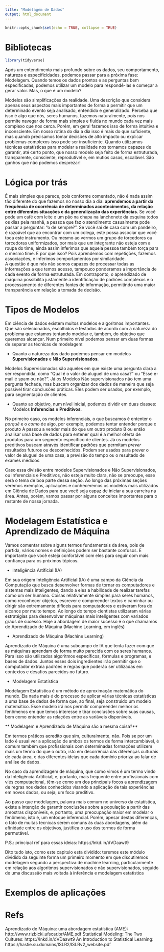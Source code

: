 ```yaml
---
title: "Modelagem de Dados"
output: html_document
---
```



```r
knitr::opts_chunk$set(echo = TRUE, collapse = TRUE)
```

# Bibliotecas

```r
library(tidyverse)
```

Após um entendimento mais profundo sobre os dados, seu comportamento, natureza e especificidades, podemos passar para a próxima fase: Modelagem. Quando temos os dados prontos e as perguntas bem especificadas, podemos utilizar um modelo para respondê-las e começar a gerar valor. Mas, o que é um modelo?

Modelos são simplificações da realidade. Uma descrição que considera apenas seus aspectos mais importantes de forma a permitir que um determinado evento seja analisado, entendido e generalizado. Perceba que isso é algo que nós, seres humanos, fazemos naturalmente, pois nos permite navegar de forma mais simples e fluída no mundo cada vez mais complexo que nos cerca. Porém, em geral fazemos isso de forma intuitiva e inconsciente. Em nosso rotina do dia a dia isso é mais do que suficiente, mas quando precisamos tomar decisões de alto impacto ou explicar problemas complexos isso pode ser insuficiente. Quando utilizamos técnicas estatísticas para modelar a realidade nos tornamos capazes de garantir, até certo ponto, que nosso modelo seja feito de forma estruturada, transparente, consciente, reprodutível e, em mutios casos, escalável. São ganhos que não podemos desprezar!


# Lógica por trás 

É mais simples que parece, pois conforme comentado, não é nada assim tão diferente do que fazemos no nosso dia a dia: **aprendemos a partir da frequência de ocorrência de determinados acontecimentos, da relação entre diferentes situações e da generalização das experiências**. Se você pede um café com leite e um pão na chapa na lanchonete da esquina todos os dias pela manhã, a pessoa que faz o atendimento casualmente pode passar a perguntar: “o de sempre?”. Se você sai de casa com um pandeiro, é razoável que ao encontrar com um colega, este possa associar que você toca este instrumento. Ou mesmo ao vermos um grupo de torcedores ou torcedoras uniformizados, por mais que um integrante não esteja com a roupa do time, ainda assim inferimos que aquela pessoa também torça para o mesmo time. E por que isso? Pois aprendemos com repetições, fazemos associações, e inferimos comportamentos por similaridade.   
A questão é que nós não somos capazes de processar todas as informações a que temos acesso, tampouco ponderamos a importância de cada evento de forma estruturada. Em contraponto, o aprendizado de máquina possibilita justamente a identificação de padrões complexos e o processamento de diferentes fontes de informação, permitindo uma maior transparência em relação a tomada de decisão. 

# Tipos de Modelos

Em ciência de dados existem muitos modelos e algoritmos importantes. Que são selecionados, escolhidos e testados de acordo com a natureza do problema que estamos tentando modelar e, também, do objetivo que queremos alcançar. Num primeiro nível podemos pensar em duas formas de separar as técnicas de modelagem:

- Quanto a natureza dos dado podemos pensar em modelos **Supervisionados** e **Não Supervisionados**.

Modelos Supervisionados são aqueles em que existe uma pergunta clara a ser respondida, como "Qual é o valor de aluguel de uma casa?" ou "Esse e-mail é spam ou não?". Já os Modelos Não supervisionados não tem uma pergunta fechada, mas buscam organizar dos dados de maneira que seja possível tirar conclusões práticas. Eles podem ser usados, por exemplo, para segmentação de clientes. 

- Quanto ao objetivo, num nível inicial, podemos dividir em duas classes: Modelos **Inferencias** e **Preditivos**. 

No primeiro caso, os modelos inferenciais, o que buscamos é ententer o *porquê* e o *como* de algo, por exemplo, podemos tentar entender porque o produto A passou a vender mais do que um outro produto B ou então analisar uma base de dados para entener qual é a melhor oferta de produtos para um segmento específico de clientes. Já os modelos preditivos buscam através identificar padrões que permitam *prever* resultados futuros ou desconhecidos. Podem ser usados para prever o valor de aluguel de uma casa, a previsão do tempo ou o resultado de exames médicos.

Caso essa divisão entre modelos Supervisionados e Não Supervisionados, ou Inferenciais e Preditivos, não esteja muito clara, não se preocupe, esse será o tema de boa parte dessa seção. Ao longo das próximas seções veremos exemplos, aplicações e conheceremos os modelos mais utilizados em Ciência de Dados para que você seja capaz de iniciar a sua carreira na área. Antes, porém, vamos passar por alguns conceitos importantes para o restante de nossa jornada.


# Modelagem Estatística e Aprendizado de Máquina

Vamos comentar sobre alguns termos fundamentais da área, pois de partida, vários nomes e definições podem ser bastante confusos. É importante que você esteja confortável com eles para seguir com mais confiança para os próximos tópicos.


- Inteligência Artificial (IA)

Em sua origem Inteligência Artificial (IA) é uma campo da Ciência da Computação que busca desenvolver formas de tornar os computadores e sistemas mais inteligentes, dando a eles a habilidade de realizar tarefas como um ser humano. Coisas relativamente simples para seres humanos, como reconhecer objetos, escrever e compreender textos e caminhar ou dirigir são extremamente difíceis para computadores e estiveram fora do alcance por muito tempo. Ao longo do tempo cientistas utilizaram várias estratégias para desenvolver máquinas mais inteligentes com variados graus de sucesso. Hoje a abordagem de maior sucesso é o que chamamos de Aprendizado de Máquina (Machine Learning, em inglês) 

- Aprendizado de Máquina (Machine Learning)

Aprendizado de Máquina é uma subcampo de IA que tenta fazer com que as máquinas aprendam de forma muito parecida com os seres humanos. Para isso são utilizados algoritmos específicos, fórmulas e programas, e bases de dados. Juntos esses dois ingredientes irão permitir que o computador extraia padrões e regras que poderão ser utilizadas em contextos e desafios parecidos no futuro.

- Modelagem Estatística

Modelagem Estatística é um método de aproximação matemática do mundo. Ela nada mais é do processo de aplicar várias técnicas estatísticas a uma base de dados de forma que, ao final, seja construido um modelo matemático. Esse modelo irá nos permitir compreender melhor os fenômenos em que temos interesse e tirar conclusões sobre suas causas, bem como entender as relações entre as variáveis disponíveis.

** Modelagem e Aprendizado de Máquina são a mesma coisa?**

Em termos práticos acredito que sim, culturalmente, não. Pois se por um lado é usual ver a aplicação de ambos os termos de forma intercambiável, é comum também que profissionais com determinadas formações utilizem mais um termo do que o outro, isto em decorrência das diferenças culturais de cada área, e das diferentes ideias que cada domínio prioriza ao falar de análise de dados. 

No caso da aprendizagem de máquina, que como vimos é um termo vindo da Inteligência Artificial, e, portanto, mais frequente entre profissionais com viés computacional, têm-se como um dos principais focos a aprendizagem de regras nos dados conhecidos visando a aplicação de tais experiências em novos dados, ou seja, um foco preditivo.

Ao passo que modelagem, palavra mais comum no universo da estatística, existe a intenção de garantir conclusões sobre a população a partir das amostras disponíveis, e, portanto, uma preocupação maior em modelar o fenômeno, isto é, um enfoque inferencial. Porém, apesar destas diferenças, o fato de muitas tecnicas serem comuns às duas abordagens, além da afinidade entre os objetivos, justifica o uso dos termos de forma permutável.

P.S.: principal ref para essas ideias: https://lnkd.in/dVDaawt9

Dito tudo isto, como este capitulo esta dividido: teremos este módulo dividido da seguinte forma um primeiro momento em que discutiremos modelagem segundo a perspectiva de machine learning, particularmente em relação aos algoritmos supervisionados e não supervisionados, seguido de uma discussão mais voltada à inferência e modelagem estatística


# Exemplos de aplicações


# Refs

Aprendizado de Máquina: uma abordagem estatística (AME): http://www.rizbicki.ufscar.br/AME.pdf
Statistical Modeling: The Two Cultures: https://lnkd.in/dVDaawt9
An Introduction to Statistical Learning: https://hastie.su.domains/ISLR2/ISLRv2_website.pdf




